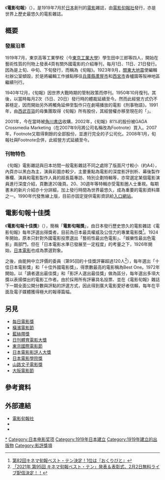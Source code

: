 {{Infobox Magazine
| title = 電影旬報
| logo = 
| logo_size  = 
| image_file = KinemaJunpo (TheMovieTimes) 1919-07-11 No1 cover.jpg
| image_size = 200px
| image_caption = 創刊號封面
| editor = 
| editor_title = 
| staff_writer = 
| frequency = 每月2回刊（每月5日、20日）
| price = 
| circulation = 
| category = [[電影|電影]]雜誌
| company = [[電影旬報社|電影旬報社]]
| publisher = 
| firstdate = 1919年7月11日
| country = [[日本|日本]]
| language = [[日文|日文]]
| website = [http://www.kinejun.com/ http://www.kinejun.com/]
| issn = 
}}

《'''電影旬報'''》（{{Lang-ja|キネマ旬報}}），是1919年7月於[[日本|日本]]創刊的[[電影|電影]]雜誌，由[[電影旬報社|電影旬報社]]發行，亦是世界上歷史最悠久的電影雜誌。

== 概要 ==
=== 發展沿革 ===
1919年7月，東京高等工業學校（今[[東京工業大學|東京工業大學]]）學生田中三郎等四人，開始在藝術性質的刊物上發表4頁有關外國電影的介紹專刊，每月1日、11日、21日發行。因為是上旬、中旬、下旬發行，而稱為《旬報》。1923年9月，[[關東大地震|關東大地震]]使編輯社辦公室傾毀，於是將編輯工作據點移往[[兵庫縣|兵庫縣]][[蘆屋市|蘆屋市]]和[[西宮市|西宮市]]香櫨園等阪神地區繼續刊行。

1940年12月，《旬報》因世界大戰時期的管制政策而停刊。1950年10月復刊。其後，以當時每月2次（5日、20日）發行時的體裁延續至今。然而此經營方式仍不甚穩定，因而開始另外將觸角延伸至製作只在劇場播放的電影《刑事物語》。1991年，由[[西武百貨|西武百貨]]的母集團{{link-ja|季節集團|セゾングループ}}取得《旬報》所有股份，其經營權亦移至現在的「{{link-ja|角川SS通信|角川・エス・エス・コミュニケーションズ|}}」。

2001年，今{{link-ja|角川SS通信|角川・エス・エス・コミュニケーションズ|}}在當時被[[角川書店|角川書店]]收購，2002年，《旬報》81%的股份被GAGA Crossmedia Marketing（在2007年9月將公司名稱改為Footnote）買入。2007年，Footnote又取得剩餘的全部股份，並進行完全的子公司化。2008年1月，旬報社與Footnote合併，此經營方式延續至今。

=== 刊物特色 ===
《旬報》電影雜誌與日本坊間一般電影雜誌不同之處除了版面尺寸較小（約A4），內頁亦以黑白為主，演員彩圖亦較少，主要重點為電影的深度影評剖析、幕後製作專欄、演員和電影製作人員的超長篇專訪、特別企劃特輯等，亦常選定某個電影演員進行深度介紹，頁數達20幾頁。20、30週年等特輯亦受電影圈人士重視。每期書末的新片介紹亦十分詳細，加上發行時間為世界最悠久，成為重要的電影資料庫之一。1990年代發售線上版，目前亦固定提供電影資訊給[[入口網站|入口網站]]。

== 電影旬報十佳獎 ==
{{noteTA
|G1=JP Show}}
{{Infobox award
| name           = 電影旬報十佳獎
| current_awards = 電影旬報
| image          = 
| imagesize      = 
| caption        = 
| description    = 優秀之日本及外語電影作品、在日本電影有優秀表現之導演與演員
| presenter      = 電影旬報雜誌
| country        = {{JPN}}
| year           = 1919年
| host           = 
| holder         = 
| website        = http://www.kinejun.com/
}}
《'''電影旬報十佳獎'''》（{{Lang-ja|キネマ旬報ベスト・テン}}），簡稱「'''電影旬報獎'''」，由日本發行歷史悠久的電影雜誌《電影旬報》每年評選出得獎者，目前為日本最具權威及公信力的專業電影獎<ref>[https://www.cinematoday.jp/news/N0016495 第82回キネマ旬報ベスト・テン決定！1位は『おくりびと』]</ref>。1924年開始，原本只針對外國電影投票選出「藝術性最出色電影」、「娛樂性最出色電影」兩部門，但在「日本電影水準已發展至一定程度」的考量之下，1926年開始，[[日本電影|日本電影]]也成為票選對象。

之後，由能夠中立評價的委員（第95回的十佳獎評審超過120人<ref>[https://www.kinejun.com/2022/01/20/post-8376/ 「2021年 第95回 キネマ旬報ベスト・テン」発表＆表彰式、2月2日無料ライブ配信決定！！]</ref>），每年選出「十佳日本電影獎」和「十佳外國電影獎」，得票數最高的電影稱為Best One。1972年開始，以「讀者選出最佳獎」和「影評人選出最佳獎」做為區分，每年選出多項大獎以表揚傑出的電影工作者。由於採用所有評審具名投票、並在《電影旬報》雜誌下一期全面公開分數與評點的評選方式，因此得到廣大電影愛好者信賴，每年在平面及電子媒體獲得極大的報導篇幅。

== 另見 ==
*[[每日電影獎|每日電影獎]]
*[[橫濱電影節|橫濱電影節]]
*[[藍絲帶獎_(電影)|藍絲帶獎]]
*[[日刊體育電影大獎|日刊體育電影大獎]]
*[[東京國際電影節|東京國際電影節]]
*[[日本電影影評人大獎|日本電影影評人大獎]]
*[[日本電影學院獎|日本電影學院獎]]
*[[山路文子電影獎|山路文子電影獎]]
*[[大阪電影節|大阪電影節]]

== 參考資料 ==
{{reflist}}

== 外部連結 ==
*[http://www.kinejun.com/ 電影旬報社] {{Wayback|url=http://www.kinejun.com/ |date=20190610234342 }}{{ja}}
*{{Twitter|kinejun_books}}{{ja}}
*{{Facebook|kinejun}}{{ja}}

{{電影旬報十佳獎最佳日本影片}}
{{電影旬報十佳獎最佳日本電影導演}}
{{電影旬報十佳獎最佳男主角}}
{{電影旬報十佳獎最佳女主角}}
{{電影旬報十佳獎最佳男配角}}
{{電影旬報十佳獎最佳女配角}}
{{電影旬報十佳獎最佳新進男演員}}
{{電影旬報十佳獎最佳新進女演員}}
{{電影旬報十佳獎最佳外語片}}

[[Category:電影旬報|*]]
[[Category:日本电影奖项|Category:日本电影奖项]]
[[Category:1919年日本建立|Category:1919年日本建立]]
[[Category:1919年建立的出版物|Category:1919年建立的出版物]]
[[Category:影評獎項|Category:影評獎項]]